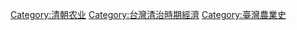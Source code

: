 {{Catmore}}

[[Category:清朝农业|Category:清朝农业]]
[[Category:台灣清治時期經濟|Category:台灣清治時期經濟]]
[[Category:臺灣農業史|Category:臺灣農業史]]